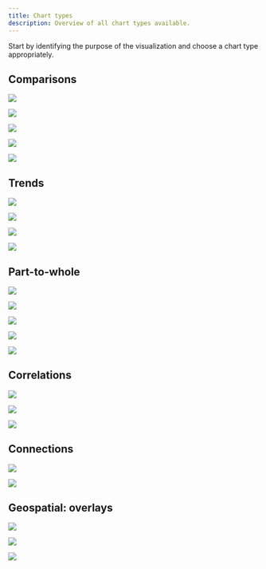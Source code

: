 ```yaml
---
title: Chart types
description: Overview of all chart types available.
---
```



<PageDescription>

Start by identifying the purpose of the visualization and choose a chart type appropriately.

</PageDescription>

## Comparisons

<Row className="overview-card-group">
<Column   colXl={3} colLg={4} colMd={4} colSm={2} noGutterSm className='bx--col-max-3'>
 <OverviewCard
    title="Bar chart"
    href="/data-visualization/basic-charts#bar-chart"
    >

![](images/bar.svg)

</OverviewCard>
</Column>
<Column   colXl={3} colLg={4} colMd={4} colSm={2} noGutterSm className='bx--col-max-3'>
 <OverviewCard
    title="Grouped bar"
    href="/data-visualization/basic-charts#grouped-bar-chart"
    >

![](images/bargrouped.svg)

</OverviewCard>
</Column>
<Column   colXl={3} colLg={4} colMd={4} colSm={2} noGutterSm className='bx--col-max-3'>
 <OverviewCard
    title="Bubble chart"
    href="/data-visualization/basic-charts#bubble-chart"
    >

![](images/bubble.svg)

</OverviewCard>
</Column>
<Column   colXl={3} colLg={4} colMd={4} colSm={2} noGutterSm className='bx--col-max-3'>
 <OverviewCard
    title="Radar chart"
    disabled
    >

![](images/radar.svg)

</OverviewCard>
</Column>
<Column   colXl={3} colLg={4} colMd={4} colSm={2} noGutterSm className='bx--col-max-3'>
 <OverviewCard
    title="Horizontal bar"
    href="/data-visualization/basic-charts#horizontal-bar"
    tag="Design only"
    >

![](images/barhoriz.svg)

</OverviewCard>
</Column>
</Row>

## Trends

<Row className="overview-card-group">
<Column   colXl={3} colLg={4} colMd={4} colSm={2} noGutterSm className='bx--col-max-3'>
 <OverviewCard
    title="Line chart"
    href="/data-visualization/basic-charts#line-chart"
    >

![](images/line.svg)

</OverviewCard>
</Column>
<Column   colXl={3} colLg={4} colMd={4} colSm={2} noGutterSm className='bx--col-max-3'>
 <OverviewCard
    title="Area chart"
    href="/data-visualization/basic-charts#area-chart"
    >

![](images/area.svg)

</OverviewCard>
</Column>
<Column  colXl={3} colLg={4} colMd={4} colSm={2} noGutterSm className='bx--col-max-3'>
 <OverviewCard
    title="Histogram"
    href="/data-visualization/basic-charts#bar-chart"
    tag="Design only"
    >

![](images/histogram.svg)

</OverviewCard>
</Column>
<Column  colXl={3} colLg={4} colMd={4} colSm={2} noGutterSm className='bx--col-max-3'>
 <OverviewCard
    title="Stream chart"
    disabled
    >

![](images/stream.svg)

</OverviewCard>
</Column>
</Row>

## Part-to-whole

<Row className="overview-card-group">
<Column  colXl={3} colLg={4} colMd={4} colSm={2} noGutterSm className='bx--col-max-3'>
 <OverviewCard
    title="Donut / pie"
    href="/data-visualization/basic-charts#pie-and-donut-chart"
    >

![](images/donut.svg)

</OverviewCard>
</Column>
<Column   colXl={3} colLg={4} colMd={4} colSm={2} noGutterSm className='bx--col-max-3'>
 <OverviewCard
    title="Stacked bar"
    href="/data-visualization/basic-charts/#stacked-bar"
    >

![](images/barstack.svg)

</OverviewCard>
</Column>
<Column  colXl={3} colLg={4} colMd={4} colSm={2} noGutterSm className='bx--col-max-3'>
 <OverviewCard
    title="Stacked area"
    href="/data-visualization/basic-charts/#stacked-area-chart"
    tag="Design only"
    >

![](images/areastack.svg)

</OverviewCard>
</Column>
<Column  colXl={3} colLg={4} colMd={4} colSm={2} noGutterSm className='bx--col-max-3'>
 <OverviewCard
    title="Tree map"
    disabled
    >

![](images/treemap.svg)

</OverviewCard>
</Column>
<Column  colXl={3} colLg={4} colMd={4} colSm={2} noGutterSm className='bx--col-max-3'>
<OverviewCard
   title="Meter / gauge"
   href="/data-visualization/basic-charts/#meter-and-gauge"
   tag="Design only"
   >

![](images/gauge.svg)

</OverviewCard>
</Column>
</Row>

## Correlations

<Row className="overview-card-group">
<Column  colXl={3} colLg={4} colMd={4} colSm={2} noGutterSm className='bx--col-max-3'>
 <OverviewCard
    title="Scatter plot"
    href="/data-visualization/basic-charts#scatter-plot"
    >

![](images/scatter.svg)

</OverviewCard>
</Column>
<Column  colXl={3} colLg={4} colMd={4} colSm={2} noGutterSm className='bx--col-max-3'>
 <OverviewCard
    title="Heat map"
    disabled
    >

![](images/heatmap.svg)

</OverviewCard>
</Column>
<Column  colXl={3} colLg={4} colMd={4} colSm={2} noGutterSm className='bx--col-max-3'>
 <OverviewCard
    title="Parallel coordinates"
    disabled
    >

![](images/parallel.svg)

</OverviewCard>
</Column>
</Row>

## Connections

<Row className="overview-card-group">
<Column  colXl={3} colLg={4} colMd={4} colSm={2} noGutterSm className='bx--col-max-3'>
 <OverviewCard
    title="Alluvial diagram"
    href="/data-visualization/advanced-charts#alluvial-diagram"
    tag="Design only"
    >

![](images/alluvial.svg)

</OverviewCard>
</Column>
<Column  colXl={3} colLg={4} colMd={4} colSm={2} noGutterSm className='bx--col-max-3'>
 <OverviewCard
    title="Tree diagram"
    href="/data-visualization/advanced-charts#tree-diagram"
    tag="Design only"
    >

![](images/treediagram.svg)

</OverviewCard>
</Column>
</Row>

## Geospatial: overlays

<Row className="overview-card-group">
<Column  colXl={3} colLg={4} colMd={4} colSm={2} noGutterSm className='bx--col-max-3'>
 <OverviewCard
    title="Choropleth map"
    href="/data-visualization/advanced-charts#choropleth-map"
    tag="Design only"
    >

![](images/geo-choropleth.svg)

</OverviewCard>
</Column>
<Column colXl={3} colLg={4} colMd={4} colSm={2} noGutterSm className='bx--col-max-3'>
 <OverviewCard
    title="Proportional symbol"
    href="/data-visualization/advanced-charts#proportional-symbol"
    tag="Design only"
    >

![](images/geo-proportion.svg)

</OverviewCard>
</Column>
<Column colXl={3} colLg={4} colMd={4} colSm={2} noGutterSm className='bx--col-max-3'>
 <OverviewCard
    title="Connecting lines"
    href="/data-visualization/advanced-charts#connecting-lines"
    tag="Design only"
    >

![](images/geo-connection.svg)

</OverviewCard>
</Column>
</Row>
